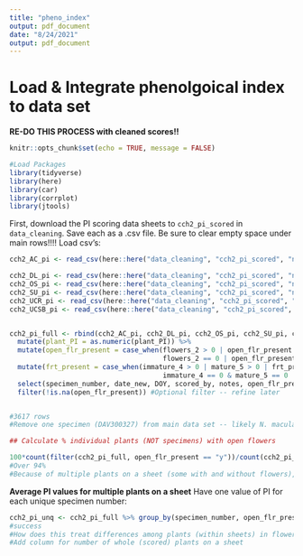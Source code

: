 ```yaml
---
title: "pheno_index"
output: pdf_document
date: "8/24/2021"
output: pdf_document
---
```


# Load & Integrate phenolgoical index to data set  


**RE-DO THIS PROCESS with cleaned scores!!**  

```r
knitr::opts_chunk$set(echo = TRUE, message = FALSE)
```


```r
#Load Packages
library(tidyverse)
library(here)
library(car)
library(corrplot)
library(jtools)
```


First, download the PI scoring data sheets to `cch2_pi_scored` in `data_cleaning`. Save each as a .csv file. Be sure to clear empty space under main rows!!!!
Load csv's:
```r
cch2_AC_pi <- read_csv(here::here("data_cleaning", "cch2_pi_scored", "nemo_cch2_AC_pi.csv"), na = c("", "NA", "#DIV/0!")) #Keep div0 as NA??

cch2_DL_pi <- read_csv(here::here("data_cleaning", "cch2_pi_scored", "nemo_cch2_DL_pi.csv"), na = c("", "NA", "#DIV/0!"))
cch2_OS_pi <- read_csv(here::here("data_cleaning", "cch2_pi_scored", "nemo_cch2_OS_pi.csv"), na = c("", "NA", "#DIV/0!"))
cch2_SU_pi <- read_csv(here::here("data_cleaning", "cch2_pi_scored", "nemo_cch2_SU_pi.csv"), na = c("", "NA", "#DIV/0!"))
cch2_UCR_pi <- read_csv(here::here("data_cleaning", "cch2_pi_scored", "nemo_cch2_UCR_pi.csv"), na = c("", "NA", "#DIV/0!"))
cch2_UCSB_pi <- read_csv(here::here("data_cleaning", "cch2_pi_scored", "nemo_cch2_UCSB_pi.csv"), na = c("", "NA", "#DIV/0!"))


cch2_pi_full <- rbind(cch2_AC_pi, cch2_DL_pi, cch2_OS_pi, cch2_SU_pi, cch2_UCR_pi, cch2_UCSB_pi) %>% 
  mutate(plant_PI = as.numeric(plant_PI)) %>% 
  mutate(open_flr_present = case_when(flowers_2 > 0 | open_flr_present == "y" ~ "y",
                                      flowers_2 == 0 | open_flr_present == "n" ~ "n")) %>% 
  mutate(frt_present = case_when(immature_4 > 0 | mature_5 > 0 | frt_present == "y" ~ "y",
                                      immature_4 == 0 & mature_5 == 0 | frt_present == "n" ~ "n")) %>%
  select(specimen_number, date_new, DOY, scored_by, notes, open_flr_present:plant_PI) %>% 
  filter(!is.na(open_flr_present)) #Optional filter -- refine later


#3617 rows
#Remove one specimen (DAV300327) from main data set -- likely N. maculata
```

```r
## Calculate % individual plants (NOT specimens) with open flowers

100*count(filter(cch2_pi_full, open_flr_present == "y"))/count(cch2_pi_full)
#Over 94%
#Because of multiple plants on a sheet (some with and without flowers), the number of SPECIMENS with open flowers must be > 94%!
```



**Average PI values for multiple plants on a sheet**
Have one value of PI for each unique specimen number:
```r
cch2_pi_unq <- cch2_pi_full %>% group_by(specimen_number, open_flr_present, frt_present) %>% summarize(mean_PI = mean(plant_PI), DOY = mean(DOY))
#success
#How does this treat differences among plants (within sheets) in flowers/fruit present?
#Add column for number of whole (scored) plants on a sheet

```


